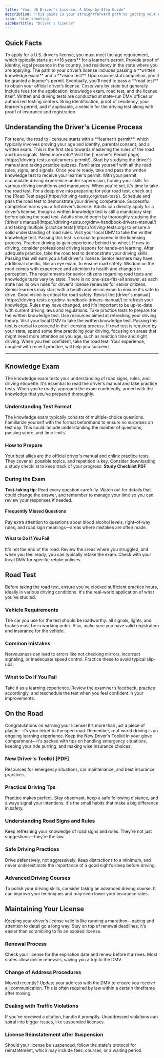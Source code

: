 ```yaml
---
title: "Your US Driver's License: A Step-by-Step Guide"
description: "This guide is your straightforward path to getting your driver's license. From the first steps of learning about your eligibility to mastering the details for the road test, we've got you covered. We'll help you understand what you need, what to expect, and how to prepare for each stage. Let's get you on the road."
icon: 'star-shooting'
sidebarTitle: "Driver's license"
---
```


## Quick Facts

<AccordionGroup>
  <Accordion title="Eligibility">
    To apply for a U.S. driver’s license, you must meet the age requirement, which typically starts at **16 years** for a learner’s permit. Provide proof of identity, legal presence in the country, and residency in the state where you are applying.
  </Accordion>

  <Accordion title="Application Process">
    The path to your driver’s license includes passing a **written knowledge exam** and a **vision test**. Upon successful completion, you'll be granted a learner's permit. Eventually, you'll need to pass a **road test** to obtain your official driver’s license.
  </Accordion>

  <Accordion title="Fees">
    Costs vary by state but generally include fees for the application, knowledge exam, road test, and the license itself.
  </Accordion>

  <Accordion title="Testing Locations">
    Written and driving tests are conducted at state-run DMV offices or authorized testing centers.
  </Accordion>

  <Accordion title="Documents to Bring on Test Day">
    Bring identification, proof of residency, your learner's permit, and if applicable, a vehicle for the driving test along with proof of insurance and registration.
  </Accordion>
</AccordionGroup>

## Understanding the Driver's License Process
<Tabs>
  <Tab title="Teenagers">
    For teens, the road to licensure starts with a **learner’s permit**, which typically involves proving your age and identity, parental consent, and a written exam. This is the first step towards mastering the rules of the road and turn signals. Need more info? Visit the [Learner's Permit page](https://driving-tests.org/learners-permit/).
<Steps>
  <Step title="Prepare for the Written Test">
    Start by studying the driver's manual and taking practice quizzes. Familiarize yourself with all the road rules, signs, and signals.
  </Step>
  <Step title="Pass the Written Test and Receive Your Learner's Permit">
    Once you're ready, take and pass the written knowledge test to receive your learner's permit.
  </Step>
  <Step title="Prepare for the Road Test">
    With your permit, accumulate driving experience under supervision, honing your skills for various driving conditions and maneuvers. When you're set, it's time to take the road test. For a deep dive into preparing for your road test, check out the [Road Test page](https://driving-tests.org/road-test/).
  </Step>
  <Step title="Pass the Road Test and Receive Your Driver's License">
    Schedule and pass the road test to demonstrate your driving competence. Successful completion earns you a full driver’s license.
  </Step>
</Steps>

  </Tab>
  <Tab title="Adults">
    Adults can directly apply for a driver’s license, though a written knowledge test is still a mandatory step before taking the road test.
    <Steps>
  <Step title="Study for the Written Test">
    Adults should begin by thoroughly studying the [driver's manual](https://driving-tests.org/dmv-handbook-drivers-manual/) and taking multiple [practice tests](https://driving-tests.org) to ensure a solid understanding of road rules.
  </Step>
  <Step title="Pass the Written Knowledge Test">
    Visit your local DMV to take the written knowledge test. Passing this test is crucial to proceed in the licensing process.
  </Step>
  <Step title="Prepare for the Road Test">
    Practice driving to gain experience behind the wheel. If new to driving, consider professional driving lessons for hands-on learning.
  </Step>
  <Step title="Pass the Road Test and Receive Your Driver's License">
    After adequate practice, take the road test to demonstrate your driving skills. Passing this will earn you a full driver's license.
  </Step>
</Steps>

  </Tab>
  <Tab title="Senior Learners">
    Senior learners may have additional checks, like an eye exam, to ensure road safety. Wisdom on the road comes with experience and attention to health and changes in perception.
    <Tip>The requirements for senior citizens regarding road tests and knowledge tests vary by state. There is no one-size-fits-all answer, as each state has its own rules for driver's license renewals for senior citizens.</Tip>
    <Steps>
  <Step title="Health and Vision Check">
    Senior learners may start with a health and vision exam to ensure it's safe to drive. Good vision is critical for road safety.
  </Step>
  <Step title="Prepare for the Written Test">
    Revisit the [driver's manual](https://driving-tests.org/dmv-handbook-drivers-manual/) to refresh your knowledge. Rules may have changed, and it's important to be up-to-date with current driving laws and regulations. Take practice tests to prepare for the written knowledge test. Use resources aimed at refreshing your driving theory.
  </Step>

  <Step title="Pass the Written Knowledge Test">
    Visit your local DMV to take the written knowledge test. Passing this test is crucial to proceed in the licensing process.
  </Step>

  <Step title="Prepare for the Road Test (if Required)">
    If road test is required by your state, spend some time practicing your driving, focusing on areas that might need more attention as you age, such as reaction time and night driving.
  </Step>
  <Step title="Pass the Road Test (if Required)">
    When you feel confident, take the road test. Your experience, coupled with recent practice, will help you succeed.
  </Step>
</Steps>
  </Tab>
</Tabs>

---

## Knowledge Exam
The knowledge exam tests your understanding of road signs, rules, and driving etiquette. It's essential to read the driver's manual and take practice tests. When you're ready, approach the exam confidently, armed with the knowledge that you've prepared thoroughly.
### Understanding Test Format
The knowledge exam typically consists of multiple-choice questions. Familiarize yourself with the format beforehand to ensure no surprises on test day. This could include understanding the number of questions, passing score, and time limits.
### How to Prepare
Your best allies are the official driver's manual and online practice tests. They cover all possible topics, and repetition is key.
<Tip>Consider downloading a study checklist to keep track of your progress: **Study Checklist PDF** </Tip>

### During the Exam
<Tip>**Test-taking tip**: Read every question carefully. Watch out for details that could change the answer, and remember to manage your time so you can review your responses if needed.</Tip>

#### Frequently Missed Questions
<Warning>Pay extra attention to questions about blood alcohol levels, right-of-way rules, and road sign meanings—areas where mistakes are often made.</Warning>

#### What to Do If You Fail
It's not the end of the road. Review the areas where you struggled, and when you feel ready, you can typically retake the exam. Check with your local DMV for specific retake policies.

## Road Test
Before taking the road test, ensure you've clocked sufficient practice hours, ideally in various driving conditions. It's the real-world application of what you've studied.

### Vehicle Requirements
The car you use for the test should be roadworthy: all signals, lights, and brakes must be in working order. Also, make sure you have valid registration and insurance for the vehicle.

### Common mistakes
Nervousness can lead to errors like not checking mirrors, incorrect signaling, or inadequate speed control. Practice these to avoid typical slip-ups.

### What to Do If You Fail
Take it as a learning experience. Review the examiner’s feedback, practice accordingly, and reschedule the test when you feel confident in your improvements.

## On the Road
Congratulations on earning your license! It’s more than just a piece of plastic—it’s your ticket to the open road. Remember, real-world driving is an ongoing learning experience. Keep the New Driver's Toolkit in your glove compartment—it's packed with tips on handling emergency situations, keeping your ride purring, and making wise insurance choices.

### New Driver's Toolkit [PDF]
Resources for emergency situations, car maintenance, and best insurance practices.

### Practical Driving Tps
Practice makes perfect. Stay observant, keep a safe following distance, and always signal your intentions. It's the small habits that make a big difference in safety.

### Understanding Road Signs and Rules
Keep refreshing your knowledge of road signs and rules. They’re not just suggestions—they’re the law.

### Safe Driving Practices
Drive defensively, not aggressively. Keep distractions to a minimum, and never underestimate the importance of a good night’s sleep before driving.

### Advanced Driving Courses
To polish your driving skills, consider taking an advanced driving course. It can improve your techniques and may even lower your insurance rates.

## Maintaining Your License
Keeping your driver's license valid is like running a marathon—pacing and attention to detail go a long way. Stay on top of renewal deadlines; it's easier than scrambling to fix an expired license.

### Renewal Process
Check your license for the expiration date and renew before it arrives. Most states allow online renewals, saving you a trip to the DMV.

### Change of Address Procedures
Moved recently? Update your address with the DMV to ensure you receive all communication. This is often required by law within a certain timeframe after moving.

### Dealing with Traffic Violations
If you've received a citation, handle it promptly. Unaddressed violations can spiral into bigger issues, like suspended licenses.

### License Reinstatement after Suspension
Should your license be suspended, follow the state's protocol for reinstatement, which may include fees, courses, or a waiting period.